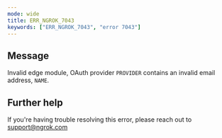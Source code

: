 ```yaml
---
mode: wide
title: ERR_NGROK_7043
keywords: ["ERR_NGROK_7043", "error 7043"]
---
```


## Message

Invalid edge module, OAuth provider `PROVIDER` contains an invalid email address, `NAME`.

## Further help

If you're having trouble resolving this error, please reach out to [support@ngrok.com](mailto:support@ngrok.com?subject=Help%20with%20ERR_NGROK_7043)
